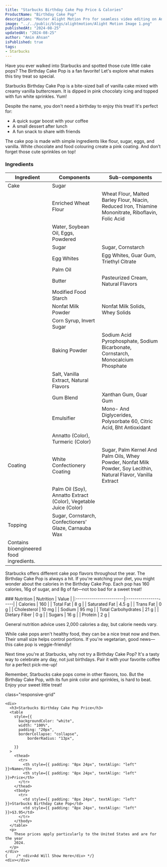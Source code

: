 ```yaml
---
title: "Starbucks Birthday Cake Pop Price & Calories"
ProductName: "Birthday Cake Pop" 
description: "Master Alight Motion Pro for seamless video editing on Android, iOS, and Tablets with our ultimate guide, unlocking advanced features and elevating your skills in 2024!"
image: "../../public/blogs/alightmotion/Alight Motion Image 1.png"
publishedAt: "2024-08-25"
updatedAt: "2024-08-25"
author: "Amin Ahsan"
isPublished: true
tags:
- Starbucks
---
```


Have you ever walked into Starbucks and spotted those cute little cake pops? The Birthday Cake Pop is a fan favorite! Let's explore what makes this tiny treat so special.

Starbucks Birthday Cake Pop is a bite-sized ball of vanilla cake mixed with creamy vanilla buttercream. It is dipped in pink chocolaty icing and topped with fun white sprinkles. Yum!

Despite the name, you don't need a birthday to enjoy this treat! It's perfect for:
- A quick sugar boost with your coffee
- A small dessert after lunch
- A fun snack to share with friends

The cake pop is made with simple ingredients like flour, sugar, eggs, and vanilla. White chocolate and food colouring create a pink coating. And don’t forget those cute sprinkles on top!
<div className="table-container2">


<style jsx>{`
  .table-container {
    overflow-x: auto;
    position: relative;
  }
  .table-container table {
    border-collapse: collapse;
    width: 30%;
  }
  .table-container th,
  .table-container td {
    border: 1px solid #ddd;
    padding: 2px;
    min-width: 30px;
    font-size: 11px;
  }
  .table-container th:first-child,
  .table-container td:first-child {
    position: sticky;
    left: 0;
    background-color: white;
    z-index: 1;
  }
  @media (max-width: 768px) {
    .table-container th:not(:first-child),
    .table-container td:not(:first-child) {
      min-width: 50px;
    }
  }
`}</style>


### Ingredients
| Ingredient              | Components                                   | Sub-components  |
|-------------------------|----------------------------------------------|-----------------|
| Cake                    | Sugar                                        |                 |
|                         | Enriched Wheat Flour                         | Wheat Flour, Malted Barley Flour, Niacin, Reduced Iron, Thiamine Mononitrate, Riboflavin, Folic Acid                |
|                         | Water, Soybean Oil, Eggs, Powdered           |                 |
|                         | Sugar                                        |Sugar, Cornstarch|
|                         | Egg Whites                                   | Egg Whites, Guar Gum, Triethyl Citrate|
|                         | Palm Oil                                     |                 |
|                         | Butter                                       |Pasteurized Cream, Natural Flavors                 |
|                         | Modified Food Starch                         |                 |
|                         | Nonfat Milk Powder                           | Nonfat Milk Solids, Whey Solids                |
|                         | Corn Syrup, Invert Sugar                     |                 |
|                         |  Baking Powder                               |Sodium Acid Pyrophosphate, Sodium Bicarbonate, Cornstarch, Monocalcium Phosphate                 |
|                         | Salt, Vanilla Extract, Natural Flavors       |                 |
|                         | Gum Blend                                    |Xanthan Gum, Guar Gum|
|                         | Emulsifier                                   | Mono- And Diglycerides, Polysorbate 60, Citric Acid, Bht Antioxidant                |
|                         | Annatto (Color), Turmeric (Color)            |                 |
| Coating                 | White Confectionery Coating                  | Sugar, Palm Kernel And Palm Oils, Whey Powder, Nonfat Milk Powder, Soy Lecithin, Natural Flavor, Vanilla Extract                |
|                         | Palm Oil (Soy), Annatto Extract (Color), Vegetable Juice (Color)                                             |                 |
| Topping                 |Sugar, Cornstarch, Confectioners’ Glaze, Carnauba Wax|                 |
|  Contains bioengineered food ingredients.|                                              |                 |
</div>

Starbucks offers different cake pop flavors throughout the year. The Birthday Cake Pop is always a hit. 
If you're watching your diet, you might wonder about the calories in the Birthday Cake Pop. Each pop has 160 calories, 16g of sugar, and 8g of fat—not too bad for a sweet treat! 
<div className="table-container">
### Nutrition
    | Nutrition               | Value                |  
    |:------------------------|:---------------------|
    | Calories                | 160                  |
    | Total Fat               | 8 g                  |
    | Saturated Fat           | 4.5 g                |
    | Trans Fat               | 0 g                  |
    | Cholesterol             | 10 mg                |
    | Sodium                  | 95 mg                |
    | Total Carbohydrates     | 21 g                 |
    | Dietary Fiber           | 0 g                  |
    | Sugars                  | 16 g                 |
    | Protein                 | 2 g                  |

 General nutrition advice uses 2,000 calories a day, but calorie needs vary.    

While cake pops aren't healthy food, they can be a nice treat now and then. Their small size helps control portions. If you're vegetarian, good news—this cake pop is veggie-friendly!
    </div>

Next time you're at Starbucks, why not try a Birthday Cake Pop? It's a tasty way to celebrate any day, not just birthdays. Pair it with your favorite coffee for a perfect pick-me-up!

Remember, Starbucks cake pops come in other flavors, too. But the Birthday Cake Pop, with its fun pink color and sprinkles, is hard to beat. Enjoy your sweet little treat!

<style jsx>{`
  .table-container {
    overflow-x: auto;
    position: relative;
  }
  .table-container table {
    border-collapse: collapse;
    width: 30%;
  }
  .table-container th,
  .table-container td {
    border: 1px solid #ddd;
    padding: 2px;
    min-width: 30px;
    font-size: 11px;
  }
  .table-container th:first-child,
  .table-container td:first-child {
    position: sticky;
    left: 0;
    background-color: white;
    z-index: 1;
  }
  @media (max-width: 768px) {
    .table-container th:not(:first-child),
    .table-container td:not(:first-child) {
      min-width: 50px;
    }
  }
`}</style>

<style jsx>{`
  .table-container2 {
    overflow-x: auto;
    position: relative;
  }
  .table-container2 table {
    border-collapse: collapse;
    width: 80%;
  }
  .table-container2 th,
  .table-container2 td {
    border: 1px solid #ddd;
    padding: 2px;
    min-width: 30px;
    font-size: 11px;
  }
  .table-container2 th:first-child,
  .table-container2 td:first-child {
    position: sticky;
    left: 0;
    background-color: white;
    z-index: 1;
  }
  @media (max-width: 768px) {
    .table-container2 th:not(:first-child),
    .table-container2 td:not(:first-child) {
      min-width: 50px;
    }
  }
`}</style>
 <style jsx>{`
  @media (min-width: 768px) {
    .responsive-grid {
      display: grid;
      grid-template-columns: 1fr 1fr;
    }
  }
`}</style>

<div
  style={{
    backgroundColor: "#cee3de",
    borderLeft: "3px solid #0c7556",
   padding: "20px",
    paddingTop: "13px", // Add padding to the top
        display: "grid",
        height: "fit-content",
      }} 
      
  class="responsive-grid"

>
    <div>
      <h3>Starbucks Birthday Cake Pop Price</h3>
      <table
        style={{
          backgroundColor: "white",
          width: "100%",
          padding: "20px",
          borderCollapse: "collapse",
              borderRadius: "13px",
          
        }}
      >
        <thead>
          <tr>
            <th style={{ padding: "8px 24px", textAlign: "left" }}>Name</th>
            <th style={{ padding: "8px 24px", textAlign: "left" }}>Price</th>
          </tr>
        </thead>
        <tbody>
          <tr>
            <td style={{ padding: "8px 24px", textAlign: "left" }}>Starbucks Birthday Cake Pop</td>
            <td style={{ padding: "8px 24px", textAlign: "left" }}>$3.95</td>
          </tr> 
        </tbody>
      </table>
      <p>
        These prices apply particularly to the United States and are for the year
        2024.
      </p>
    </div>
    {    /* <div>Ad Will Show Here</div> */}
    <div></div>
  </div>
